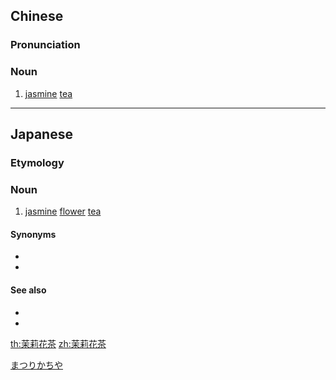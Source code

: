 ==Chinese==
{{zh-forms|type=31}}
{{wikipedia|lang=zh}}
{{wikipedia|Jasmine tea}}

===Pronunciation===
{{zh-pron
|m=mòlìhuā chá
|c=mut6 lei6-2 faa1 caa4
|g=mot6 li fa1 ca2
|md=mĕ̤k*maĕ̤h-lê-{h}uă-dà/mĕk*mĕh-lê-{h}uă-dà
|cat=n
}}

===Noun===
{{zh-noun}}

# [[jasmine]] [[tea]]

{{zh-cat|Tea}}

----

==Japanese==
{{ja-kanjitab|まつ|り|か|ちゃ|yomi=on}}

===Etymology===
{{compound|茉莉花|茶|lang=ja}}

===Noun===
{{ja-noun|まつりかちゃ}}

# [[jasmine]] [[flower]] [[tea]]

====Synonyms====
* {{ja-r|ジャスミン茶|ジャスミンちゃ}}
* {{ja-r|茉莉茶|まつりちゃ}}

====See also====
* {{pedialite|lang=ja}}
* {{pedialite|Jasmine tea}}

[[Category:ja:Tea|まつりかちや]]

[[th:茉莉花茶]]
[[zh:茉莉花茶]]